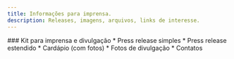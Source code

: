 ```yaml
---
title: Informações para imprensa.
description: Releases, imagens, arquivos, links de interesse.
---
```


<NotReady>
### Kit para imprensa e divulgação
* Press release simples
* Press release estendido
* Cardápio (com fotos)
* Fotos de divulgação
* Contatos
</NotReady>
